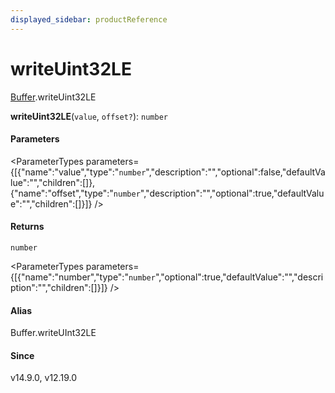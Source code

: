 ```yaml
---
displayed_sidebar: productReference
---
```



# writeUint32LE

[Buffer](../../interfaces/Buffer.mdx).writeUint32LE

**writeUint32LE**(`value`, `offset?`): `number`

#### Parameters

<ParameterTypes parameters={[{"name":"value","type":"`number`","description":"","optional":false,"defaultValue":"","children":[]},{"name":"offset","type":"`number`","description":"","optional":true,"defaultValue":"","children":[]}]} />

#### Returns

`number`

<ParameterTypes parameters={[{"name":"number","type":"`number`","optional":true,"defaultValue":"","description":"","children":[]}]} />

#### Alias

Buffer.writeUInt32LE

#### Since

v14.9.0, v12.19.0
